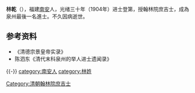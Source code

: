 {{更新|time=2021-08-28}}
{{noteta
|T=zh-hans:林乾;zh-hk:林乾;zh-tw:林乾;
|1=zh-hans:林乾;zh-hk:林乾;zh-tw:林乾;
}}
{{明清人物信息框
| 姓名 = 林乾
| 原名 = 
| 圖片名稱=
| 圖片大小 =
| 圖片說明 =
| 最高職務 = 翰林院庶吉士
| 屆數 = 
| 國家 = 大清
| 前任 = 
| 繼任 = 
| 爵位 =
| 籍貫 = 福建南安
| 族裔 = 汉族
| 旗籍 = 
| 字號 = 
| 諡號 = 
| 出生日期 = 年代不详
| 出生地點 = 福建[[南安|南安]]
| 逝世日期 = 年代不详
| 逝世地點 = 地点不详
| 墓葬 = 
| 配偶 = 
| 親屬 =
| 出身 = 
*光緒三十年甲辰恩科赐進士出身
| 經歷 = 
| 著作 = 
}}
'''林乾'''（{{bd|?||?|}}），福建[[南安|南安]]人，光绪三十年（1904年）进士登第，授翰林院庶吉士，成為泉州最後一名進士。不久因病逝世。

==参考资料==
*《清德宗景皇帝实录》
*陈泗东《清代末科泉州的举人进士遗闻录》

{{-}}
{{清朝人物小作品}}
{{光緒三十年甲辰恩科殿試金榜}}
{{DEFAULTSORT:Lin林}}
[[Category:清朝翰林院庶吉士|Category:清朝翰林院庶吉士]]
[[category:南安人|category:南安人]]
[[category:林姓|category:林姓]]